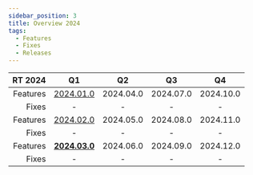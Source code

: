 ```yaml
---
sidebar_position: 3
title: Overview 2024
tags:
  - Features
  - Fixes
  - Releases
---
```


| RT 2024 | Q1  | Q2  | Q3  | Q4  |    
|---:|:---:|:---:|:---:|:---:|
| Features | [2024.01.0](./Features/2024/feature_RT_2024_01_0) | 2024.04.0 | 2024.07.0 | 2024.10.0 | 
| Fixes    | -            | - | - | - | 
| Features | [2024.02.0](./Features/2024/feature_RT_2024_02_0) | 2024.05.0 | 2024.08.0 | 2024.11.0 |
| Fixes    | -            | - | - | - | 
| Features | **[2024.03.0](./Features/2024/feature_RT_2024_03_0)** | 2024.06.0 | 2024.09.0 | 2024.12.0 |
| Fixes    | -            | - | - | - | 